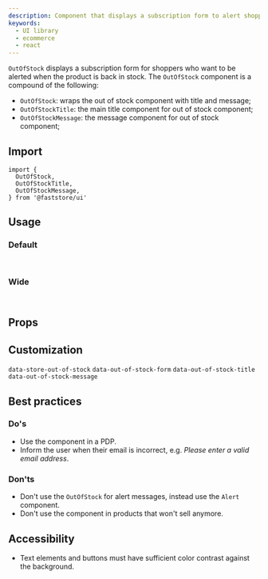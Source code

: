 ```yaml
---
description: Component that displays a subscription form to alert shoppers when the product is back in stock.
keywords:
  - UI library
  - ecommerce
  - react
---
```



`OutOfStock` displays a subscription form for shoppers who want to be alerted when the product is back in stock.
The `OutOfStock` component is a compound of the following:

- `OutOfStock`: wraps the out of stock component with title and message;
- `OutOfStockTitle`: the main title component for out of stock component;
- `OutOfStockMessage`: the message component for out of stock component;

## Import

```tsx
import {
  OutOfStock,
  OutOfStockTitle,
  OutOfStockMessage,
} from '@faststore/ui'
```

## Usage

### Default

```tsx live
      
```

### Wide
```tsx live
      
```

## Props

<PropsSection name="OutOfStock" />

## Customization
`data-store-out-of-stock`
`data-out-of-stock-form`
`data-out-of-stock-title`
`data-out-of-stock-message`

## Best practices

### Do's
- Use the component in a PDP. 
- Inform the user when their email is incorrect, e.g. *Please enter a valid email address*.


### Don'ts
- Don't use the `OutOfStock` for alert messages, instead use the `Alert` component.
- Don't use the component in products that won't sell anymore.

## Accessibility
- Text elements and buttons must have sufficient color contrast against the background.
